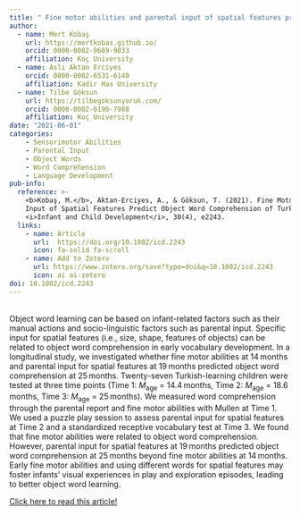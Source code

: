 ```yaml
---
title: " Fine motor abilities and parental input of spatial features predict object word comprehension of Turkish-learning children "
author:
  - name: Mert Kobaş
    url: https://mertkobas.github.io/
    orcid: 0000-0002-9669-9033
    affiliation: Koç University
  - name: Aslı Aktan Erciyes
    orcid: 0000-0002-6531-6140
    affiliation: Kadir Has University
  - name: Tilbe Göksun
    url: https://tilbegoksunyoruk.com/
    orcid: 0000-0002-0190-7988
    affiliation: Koç University
date: "2021-06-01"
categories:
    - Sensorimotor Abilities
    - Parental Input
    - Object Words
    - Word Comprehension
    - Language Development
pub-info:
  reference: >-
    <b>Kobaş, M.</b>, Aktan-Erciyes, A., & Göksun, T. (2021). Fine Motor Abilities and Parental
    Input of Spatial Features Predict Object Word Comprehension of Turkish-Learning Children. 
    <i>Infant and Child Development</i>, 30(4), e2243.
  links:
    - name: Article
      url:  https://doi.org/10.1002/icd.2243
      icon: fa-solid fa-scroll
    - name: Add to Zotero
      url: https://www.zotero.org/save?type=doi&q=10.1002/icd.2243
      icon: ai ai-zotero
doi: 10.1002/icd.2243
---
```


\
Object word learning can be based on infant-related factors such as their manual actions and socio-linguistic factors such as parental input. Specific input for spatial features (i.e., size, shape, features of objects) can be related to object word comprehension in early vocabulary development. In a longitudinal study, we investigated whether fine motor abilities at 14 months and parental input for spatial features at 19 months predicted object word comprehension at 25 months. Twenty-seven Turkish-learning children were tested at three time points (Time 1: *M*~age~ = 14.4 months, Time 2: *M*~age~ = 18.6 months, Time 3: *M*~age~ = 25 months). We measured word comprehension through the parental report and fine motor abilities with Mullen at Time 1. We used a puzzle play session to assess parental input for spatial features at Time 2 and a standardized receptive vocabulary test at Time 3. We found that fine motor abilities were related to object word comprehension. However, parental input for spatial features at 19 months predicted object word comprehension at 25 months beyond fine motor abilities at 14 months. Early fine motor abilities and using different words for spatial features may foster infants' visual experiences in play and exploration episodes, leading to better object word learning.

[Click here to read this article!](https://onlinelibrary.wiley.com/doi/abs/10.1002/icd.2243)
